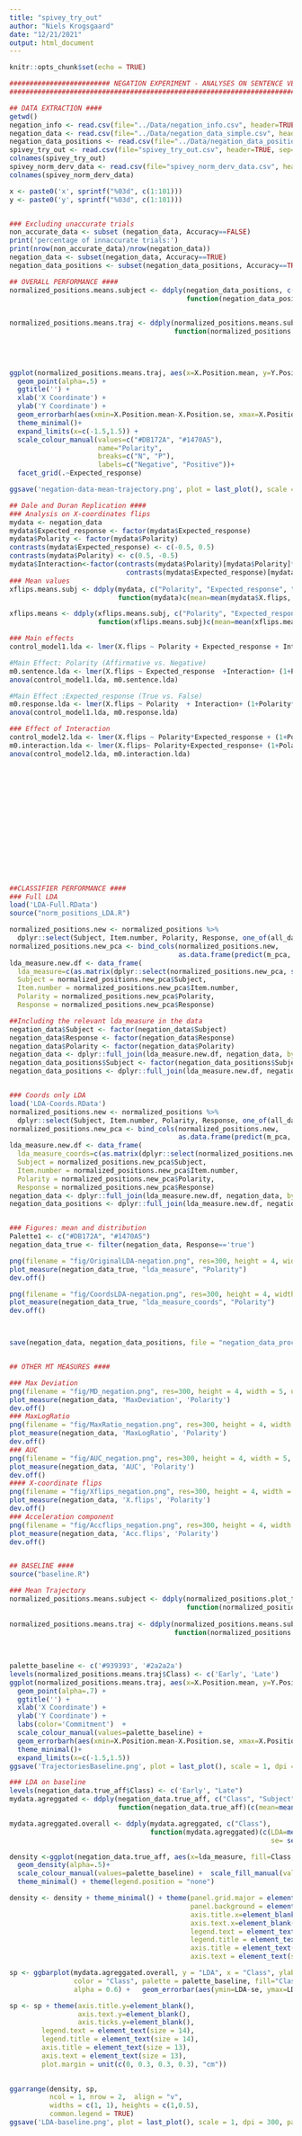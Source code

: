 ```yaml
---
title: "spivey_try_out"
author: "Niels Krogsgaard"
date: "12/21/2021"
output: html_document
---
```


```r
knitr::opts_chunk$set(echo = TRUE)
```

```r
######################### NEGATION EXPERIMENT - ANALYSES ON SENTENCE VERIFICATION  ####################
###################################################################################################

## DATA EXTRACTION ####
getwd()
negation_info <- read.csv(file="../Data/negation_info.csv", header=TRUE, sep=",")
negation_data <- read.csv(file="../Data/negation_data_simple.csv", header=TRUE, sep=",")
negation_data_positions <- read.csv(file="../Data/negation_data_positions.csv", header=TRUE, sep=",")
spivey_try_out <- read.csv(file="spivey_try_out.csv", header=TRUE, sep=",")
colnames(spivey_try_out)
spivey_norm_derv_data <- read.csv(file="spivey_norm_derv_data.csv", header=TRUE, sep=",")
colnames(spivey_norm_derv_data)

x <- paste0('x', sprintf("%03d", c(1:101)))
y <- paste0('y', sprintf("%03d", c(1:101)))


### Excluding unaccurate trials
non_accurate_data <- subset (negation_data, Accuracy==FALSE)
print('percentage of innaccurate trials:')
print(nrow(non_accurate_data)/nrow(negation_data))
negation_data <- subset(negation_data, Accuracy==TRUE)
negation_data_positions <- subset(negation_data_positions, Accuracy==TRUE)

## OVERALL PERFORMANCE ####
normalized_positions.means.subject <- ddply(negation_data_positions, c("Polarity", "Time.Step", "Expected_response", "Subject"),
                                            function(negation_data_positions)c(X.Position.mean=mean(negation_data_positions$X.Position, na.rm=T), 
                                                                                 Y.Position.mean=mean(negation_data_positions$Y.Position, na.rm=T)))

normalized_positions.means.traj <- ddply(normalized_positions.means.subject, c("Polarity", "Time.Step", "Expected_response"),
                                         function(normalized_positions.means.subject)c(X.Position.mean=mean(normalized_positions.means.subject$X.Position.mean, na.rm=T), 
                                                                                       X.Position.se=se(normalized_positions.means.subject$X.Position.mean, na.rm=T),
                                                                                       Y.Position.mean=mean(normalized_positions.means.subject$Y.Position.mean, na.rm=T), 
                                                                                       Y.Position.se=se(normalized_positions.means.subject$Y.Position.mean, na.rm=T)))

ggplot(normalized_positions.means.traj, aes(x=X.Position.mean, y=Y.Position.mean, color=Polarity, group=Polarity)) +
  geom_point(alpha=.5) + 
  ggtitle('') +
  xlab('X Coordinate') +
  ylab('Y Coordinate') +
  geom_errorbarh(aes(xmin=X.Position.mean-X.Position.se, xmax=X.Position.mean+X.Position.se), alpha=.4) + 
  theme_minimal()+
  expand_limits(x=c(-1.5,1.5)) + 
  scale_colour_manual(values=c("#DB172A", "#1470A5"), 
                      name="Polarity",
                      breaks=c("N", "P"),
                      labels=c("Negative", "Positive"))+ 
  facet_grid(.~Expected_response) 

ggsave('negation-data-mean-trajectory.png', plot = last_plot(), scale = 1, dpi = 300, path='fig', width = 7, height = 5)

## Dale and Duran Replication ####
### Analysis on X-coordinates flips
mydata <- negation_data
mydata$Expected_response <- factor(mydata$Expected_response)
mydata$Polarity <- factor(mydata$Polarity)
contrasts(mydata$Expected_response) <- c(-0.5, 0.5)
contrasts(mydata$Polarity) <- c(0.5, -0.5)
mydata$Interaction<-factor(contrasts(mydata$Polarity)[mydata$Polarity]*
                             contrasts(mydata$Expected_response)[mydata$Expected_response]) 
### Mean values
xflips.means.subj <- ddply(mydata, c("Polarity", "Expected_response", "Subject"),
                           function(mydata)c(mean=mean(mydata$X.flips, na.rm=T)))

xflips.means <- ddply(xflips.means.subj, c("Polarity", "Expected_response"),
                      function(xflips.means.subj)c(mean=mean(xflips.means.subj$mean, na.rm=T), se = se(xflips.means.subj$mean)))

### Main effects
control_model1.lda <- lmer(X.flips ~ Polarity + Expected_response + Interaction + (1+Polarity*Expected_response|Subject), data = mydata, REML=FALSE)

#Main Effect: Polarity (Affirmative vs. Negative)
m0.sentence.lda <- lmer(X.flips ~ Expected_response  +Interaction+ (1+Polarity*Expected_response|Subject), data = mydata, REML=FALSE) #the value of intercept is not exactly the same as the one in my aggregate function, why?
anova(control_model1.lda, m0.sentence.lda)

#Main Effect :Expected_response (True vs. False)
m0.response.lda <- lmer(X.flips ~ Polarity  + Interaction+ (1+Polarity*Expected_response|Subject), data = mydata, REML=FALSE) #the value of intercept is not exactly the same as the one in my aggregate function, why?
anova(control_model1.lda, m0.response.lda)

### Effect of Interaction
control_model2.lda <- lmer(X.flips ~ Polarity*Expected_response + (1+Polarity*Expected_response|Subject), data = mydata, REML=FALSE)
m0.interaction.lda <- lmer(X.flips~ Polarity+Expected_response+ (1+Polarity*Expected_response|Subject), data = mydata, REML=FALSE) #the value of intercept is not exactly the same as the one in my aggregate function, why?
anova(control_model2.lda, m0.interaction.lda)
















##CLASSIFIER PERFORMANCE ####
### Full LDA
load('LDA-Full.RData')
source("norm_positions_LDA.R")

normalized_positions.new <- normalized_positions %>%
  dplyr::select(Subject, Item.number, Polarity, Response, one_of(all_data_columns))
normalized_positions.new_pca <- bind_cols(normalized_positions.new,
                                          as.data.frame(predict(m_pca, normalized_positions.new)[,1:n_pca]))
lda_measure.new.df <- data_frame(
  lda_measure=c(as.matrix(dplyr::select(normalized_positions.new_pca, starts_with("PC"))) %*% v_lda- b_lda),
  Subject = normalized_positions.new_pca$Subject, 
  Item.number = normalized_positions.new_pca$Item.number, 
  Polarity = normalized_positions.new_pca$Polarity, 
  Response = normalized_positions.new_pca$Response)

##Including the relevant lda_measure in the data
negation_data$Subject <- factor(negation_data$Subject)
negation_data$Response <- factor(negation_data$Response)
negation_data$Polarity <- factor(negation_data$Polarity)
negation_data <- dplyr::full_join(lda_measure.new.df, negation_data, by=c("Subject", "Item.number", "Polarity", "Response"))
negation_data_positions$Subject <- factor(negation_data_positions$Subject)
negation_data_positions <- dplyr::full_join(lda_measure.new.df, negation_data_positions, by=c("Subject", "Item.number", "Polarity"))


### Coords only LDA
load('LDA-Coords.RData')
normalized_positions.new <- normalized_positions %>%
  dplyr::select(Subject, Item.number, Polarity, Response, one_of(all_data_columns))
normalized_positions.new_pca <- bind_cols(normalized_positions.new,
                                          as.data.frame(predict(m_pca, normalized_positions.new)[,1:n_pca]))
lda_measure.new.df <- data_frame(
  lda_measure_coords=c(as.matrix(dplyr::select(normalized_positions.new_pca, starts_with("PC"))) %*% v_lda- b_lda),
  Subject = normalized_positions.new_pca$Subject, 
  Item.number = normalized_positions.new_pca$Item.number, 
  Polarity = normalized_positions.new_pca$Polarity, 
  Response = normalized_positions.new_pca$Response)
negation_data <- dplyr::full_join(lda_measure.new.df, negation_data, by=c("Subject", "Item.number", "Polarity", "Response"))
negation_data_positions <- dplyr::full_join(lda_measure.new.df, negation_data_positions, by=c("Subject", "Item.number", "Polarity"))


### Figures: mean and distribution 
Palette1 <- c("#DB172A", "#1470A5")
negation_data_true <- filter(negation_data, Response=='true')

png(filename = "fig/OriginalLDA-negation.png", res=300, height = 4, width = 5, units = 'in')
plot_measure(negation_data_true, "lda_measure", "Polarity")
dev.off()

png(filename = "fig/CoordsLDA-negation.png", res=300, height = 4, width = 5, units = 'in')
plot_measure(negation_data_true, "lda_measure_coords", "Polarity")
dev.off()



save(negation_data, negation_data_positions, file = "negation_data_processed.RData")


## OTHER MT MEASURES ####

### Max Deviation 
png(filename = "fig/MD_negation.png", res=300, height = 4, width = 5, units = 'in')
plot_measure(negation_data, 'MaxDeviation', 'Polarity')
dev.off()
### MaxLogRatio 
png(filename = "fig/MaxRatio_negation.png", res=300, height = 4, width = 5, units = 'in')
plot_measure(negation_data, 'MaxLogRatio', 'Polarity')
dev.off()
### AUC 
png(filename = "fig/AUC_negation.png", res=300, height = 4, width = 5, units = 'in')
plot_measure(negation_data, 'AUC', 'Polarity')
dev.off()
#### X-coordinate flips
png(filename = "fig/Xflips_negation.png", res=300, height = 4, width = 5, units = 'in')
plot_measure(negation_data, 'X.flips', 'Polarity')
dev.off()
### Acceleration component
png(filename = "fig/Accflips_negation.png", res=300, height = 4, width = 5, units = 'in')
plot_measure(negation_data, 'Acc.flips', 'Polarity')
dev.off()


## BASELINE ####
source("baseline.R")

### Mean Trajectory
normalized_positions.means.subject <- ddply(normalized_positions.plot_true_af, c("Class", "Time.Step", "Subject"),
                                            function(normalized_positions.plot_true_af)c(X.Position.mean=mean(normalized_positions.plot_true_af$X.Position, na.rm=T), 
                                                                                         Y.Position.mean=mean(normalized_positions.plot_true_af$Y.Position, na.rm=T)))
normalized_positions.means.traj <- ddply(normalized_positions.means.subject, c("Class", "Time.Step"),
                                         function(normalized_positions.means.subject)c(X.Position.mean=mean(normalized_positions.means.subject$X.Position.mean, na.rm=T), 
                                                                                       X.Position.se=se(normalized_positions.means.subject$X.Position.mean, na.rm=T),
                                                                                       Y.Position.mean=mean(normalized_positions.means.subject$Y.Position.mean, na.rm=T), 
                                                                                       Y.Position.se=se(normalized_positions.means.subject$Y.Position.mean, na.rm=T)))
palette_baseline <- c('#939393', '#2a2a2a')
levels(normalized_positions.means.traj$Class) <- c('Early', 'Late')
ggplot(normalized_positions.means.traj, aes(x=X.Position.mean, y=Y.Position.mean, color=Class, group=Class)) +
  geom_point(alpha=.7) + 
  ggtitle('') +
  xlab('X Coordinate') +
  ylab('Y Coordinate') +
  labs(color='Commitment')  +
  scale_colour_manual(values=palette_baseline) +
  geom_errorbarh(aes(xmin=X.Position.mean-X.Position.se, xmax=X.Position.mean+X.Position.se), alpha=.4) + 
  theme_minimal()+
  expand_limits(x=c(-1.5,1.5)) 
ggsave('TrajectoriesBaseline.png', plot = last_plot(), scale = 1, dpi = 300, path='fig', width = 7, height = 5)

### LDA on baseline
levels(negation_data.true_aff$Class) <- c('Early', "Late")
mydata.agreggated <- ddply(negation_data.true_aff, c("Class", "Subject"),
                           function(negation_data.true_aff)(c(mean=mean(negation_data.true_aff$lda_measure, na.rm=T))))

mydata.agreggated.overall <- ddply(mydata.agreggated, c("Class"),
                                   function(mydata.agreggated)(c(LDA=mean(mydata.agreggated$mean, na.rm=T), 
                                                                 se= se(mydata.agreggated$mean, na.rm=T))))

density <-ggplot(negation_data.true_aff, aes(x=lda_measure, fill=Class, color=Class)) +
  geom_density(alpha=.5)+
  scale_colour_manual(values=palette_baseline) +  scale_fill_manual(values=palette_baseline) +
  theme_minimal() + theme(legend.position = "none")

density <- density + theme_minimal() + theme(panel.grid.major = element_blank(), panel.grid.minor = element_blank(),
                                             panel.background = element_blank(), 
                                             axis.title.x=element_blank(),
                                             axis.text.x=element_blank(),
                                             legend.text = element_text(size = 14), 
                                             legend.title = element_text(size = 14), 
                                             axis.title = element_text(size = 13), 
                                             axis.text = element_text(size = 13)) + border() + theme(plot.margin = unit(c(0.3, 0, 0.3, 0.3), "cm"))

sp <- ggbarplot(mydata.agreggated.overall, y = "LDA", x = "Class", ylab= FALSE, 
                color = "Class", palette = palette_baseline, fill="Class",
                alpha = 0.6) +   geom_errorbar(aes(ymin=LDA-se, ymax=LDA+se), width=.1) + border()  + rotate() 

sp <- sp + theme(axis.title.y=element_blank(),
                 axis.text.y=element_blank(),
                 axis.ticks.y=element_blank(),
        legend.text = element_text(size = 14), 
        legend.title = element_text(size = 14), 
        axis.title = element_text(size = 13), 
        axis.text = element_text(size = 13), 
        plot.margin = unit(c(0, 0.3, 0.3, 0.3), "cm"))
        

ggarrange(density, sp, 
          ncol = 1, nrow = 2,  align = "v", 
          widths = c(1, 1), heights = c(1,0.5),
          common.legend = TRUE)
ggsave('LDA-baseline.png', plot = last_plot(), scale = 1, dpi = 300, path='fig', width = 7, height = 5)

```

